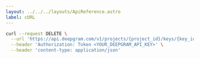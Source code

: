 ---
layout: ../../../layouts/ApiReference.astro
label: cURL
---

```bash
curl --request DELETE \
  --url 'https://api.deepgram.com/v1/projects/{project_id}/keys/{key_id}' \
  --header 'Authorization: Token <YOUR_DEEPGRAM_API_KEY>' \
  --header 'content-type: application/json'
```
